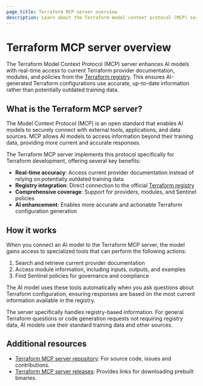 ```yaml
---
page_title: Terraform MCP server overview
description: Learn about the Terraform model context protocol (MCP) server and how it can help you write Terraform configuration using AI.
---
```


# Terraform MCP server overview

The Terraform Model Context Protocol (MCP) server enhances AI models with real-time access to current Terraform provider documentation, modules, and policies from the [Terraform registry](https://registry.terraform.io). This ensures AI-generated Terraform configurations use accurate, up-to-date information rather than potentially outdated training data.

## What is the Terraform MCP server?

The Model Context Protocol (MCP) is an open standard that enables AI models to securely connect with external tools, applications, and data sources. MCP allows AI models to access information beyond their training data, providing more current and accurate responses.

The Terraform MCP server implements this protocol specifically for Terraform development, offering several key benefits:

- **Real-time accuracy**: Access current provider documentation instead of relying on potentially outdated training data
- **Registry integration**: Direct connection to the official [Terraform registry](https://registry.terraform.io)
- **Comprehensive coverage**: Support for providers, modules, and Sentinel policies
- **AI enhancement**: Enables more accurate and actionable Terraform configuration generation

## How it works

When you connect an AI model to the Terraform MCP server, the model gains access to specialized tools that can perform the following actions:

1. Search and retrieve current provider documentation
1. Access module information, including inputs, outputs, and examples  
1. Find Sentinel policies for governance and compliance

The AI model uses these tools automatically when you ask questions about Terraform configuration, ensuring responses are based on the most current information available in the registry.

The server specifically handles registry-based information. For general Terraform questions or code generation requests not requiring registry data, AI models use their standard training data and other sources.

## Additional resources
- [Terraform MCP server repository](https://github.com/hashicorp/terraform-mcp-server/releases): For source code, issues and contributions.
- [Terraform MCP server releases](https://releases.hashicorp.com/terraform-mcp-server): Provides links for downloading prebuilt binaries.